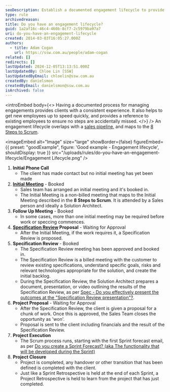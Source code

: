 ```yaml
---
seoDescription: Establish a documented engagement lifecycle to provide clients with a consistent experience, streamline onboarding for new employees, and ensure seamless project execution.
type: rule
archivedreason:
title: Do you have an engagement lifecycle?
guid: 1a2af16c-46c4-460b-8cf7-2c5979ba97a7
uri: do-you-have-an-engagement-lifecycle
created: 2014-03-03T16:05:27.000Z
authors:
  - title: Adam Cogan
    url: https://ssw.com.au/people/adam-cogan
related: []
redirects: []
lastUpdated: 2024-12-05T13:13:51.000Z
lastUpdatedBy: Chloe Lin [SSW]
lastUpdatedByEmail: chloelin@ssw.com.au
createdBy: danielsmon
createdByEmail: danielsmon@ssw.com.au
isArchived: false
---
```


<introEmbed
  body={<>
Having a documented process for managing engagements provides clients with a consistent experience. It also helps to get new employees up to speed quickly, and provides a reference to existing employees to ensure no steps are accidentally missed.
  </>}
/>
An engagement lifecycle overlaps with a [sales pipeline](/do-you-know-the-6-stages-in-the-sales-pipeline), and maps to the [8 Steps to Scrum](/8-steps-to-scrum).

<imageEmbed
  alt="Image"
  size="large"
  showBorder={false}
  figureEmbed={{
    preset: "goodExample",
    figure: 'Good example - Engagement lifecycle',
    shouldDisplay: true
  }}
  src="/uploads/rules/do-you-have-an-engagement-lifecycle/Engagement Lifecycle.png"
/>

1. **Initial Phone Call**
   * The client has made contact but no initial meeting has yet been made
2. **[Initial Meeting](/prepare-for-initial-meetings)** - Booked
   * Sales team has arranged an initial meeting and it's booked in.
   * The Initial Meeting is a non-billed meeting that maps to the Initial Meeting described in the **8 Steps to Scrum**. It is attended by a Sales person and ideally a Solution Architect.
3. **Follow Up Meeting** - Booked
   * In some cases, more than one initial meeting may be required before work or speccing commences.
4. **[Specification Review](/rules-to-better-specification-reviews) Proposal** - Waiting for Approval
   * After the Initial Meeting, if the work requires it, a Specification Review is proposed.
5. **Specification Review** - Booked
   * The Specification Review meeting has been approved and booked in.
   * The Specification Review is a billed meeting with the customer to review existing specifications, understand specific goals, risks and relevant technologies appropriate for the solution, and create the initial backlog.
   * During the Specification Review, the Solution Architect prepares a document, presentation, or video outlining the results of the Specification Review, as per [Spec - Do you effectively present the outcomes at the "Specification Review presentation"?](/specification-review-presentation).
6. **Project Proposal** - Waiting for Approval
   * After the Specification Review, the client is given a proposal for a chunk of work. Once this is approved, the Sales Team closes the opportunity as 'won'.
   * Proposal is sent to the client including financials and the result of the Specification Review.
7. **Project Execution**
   * The Scrum process runs, starting with the first Sprint forecast email, as per [Do you create a Sprint Forecast? (aka The functionality that will be developed during the Sprint)](/sprint-forecast)
8. **Project Closure**
   * Project is completed, any handover or other transition that has been defined is completed with the client.
   * Just like a Sprint Retrospective is held at the end of each Sprint, a Project Retrospective is held to learn from the project that has just completed.
